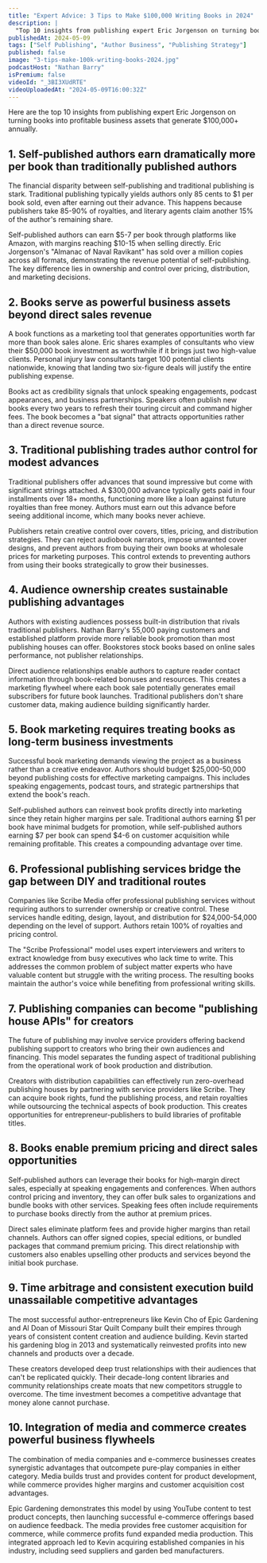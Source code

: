 ```yaml
---
title: "Expert Advice: 3 Tips to Make $100,000 Writing Books in 2024"
description: |
  "Top 10 insights from publishing expert Eric Jorgenson on turning books into profitable business assets that generate $100,000+ annually."
publishedAt: 2024-05-09
tags: ["Self Publishing", "Author Business", "Publishing Strategy"]
published: false
image: "3-tips-make-100k-writing-books-2024.jpg"
podcastHost: "Nathan Barry"
isPremium: false
videoId: "_3BI3XUdRTE"
videoUploadedAt: "2024-05-09T16:00:32Z"
---
```



<PodcastSummaryPageLayout frontmatter={frontmatter}>

Here are the top 10 insights from publishing expert Eric Jorgenson on turning books into profitable business assets that generate $100,000+ annually.

## 1. Self-published authors earn dramatically more per book than traditionally published authors

The financial disparity between self-publishing and traditional publishing is stark. Traditional publishing typically yields authors only 85 cents to $1 per book sold, even after earning out their advance. This happens because publishers take 85-90% of royalties, and literary agents claim another 15% of the author's remaining share.

Self-published authors can earn $5-7 per book through platforms like Amazon, with margins reaching $10-15 when selling directly. Eric Jorgenson's "Almanac of Naval Ravikant" has sold over a million copies across all formats, demonstrating the revenue potential of self-publishing. The key difference lies in ownership and control over pricing, distribution, and marketing decisions.

## 2. Books serve as powerful business assets beyond direct sales revenue

A book functions as a marketing tool that generates opportunities worth far more than book sales alone. Eric shares examples of consultants who view their $50,000 book investment as worthwhile if it brings just two high-value clients. Personal injury law consultants target 100 potential clients nationwide, knowing that landing two six-figure deals will justify the entire publishing expense.

Books act as credibility signals that unlock speaking engagements, podcast appearances, and business partnerships. Speakers often publish new books every two years to refresh their touring circuit and command higher fees. The book becomes a "bat signal" that attracts opportunities rather than a direct revenue source.

## 3. Traditional publishing trades author control for modest advances

Traditional publishers offer advances that sound impressive but come with significant strings attached. A $300,000 advance typically gets paid in four installments over 18+ months, functioning more like a loan against future royalties than free money. Authors must earn out this advance before seeing additional income, which many books never achieve.

Publishers retain creative control over covers, titles, pricing, and distribution strategies. They can reject audiobook narrators, impose unwanted cover designs, and prevent authors from buying their own books at wholesale prices for marketing purposes. This control extends to preventing authors from using their books strategically to grow their businesses.

## 4. Audience ownership creates sustainable publishing advantages

Authors with existing audiences possess built-in distribution that rivals traditional publishers. Nathan Barry's 55,000 paying customers and established platform provide more reliable book promotion than most publishing houses can offer. Bookstores stock books based on online sales performance, not publisher relationships.

Direct audience relationships enable authors to capture reader contact information through book-related bonuses and resources. This creates a marketing flywheel where each book sale potentially generates email subscribers for future book launches. Traditional publishers don't share customer data, making audience building significantly harder.

## 5. Book marketing requires treating books as long-term business investments

Successful book marketing demands viewing the project as a business rather than a creative endeavor. Authors should budget $25,000-50,000 beyond publishing costs for effective marketing campaigns. This includes speaking engagements, podcast tours, and strategic partnerships that extend the book's reach.

Self-published authors can reinvest book profits directly into marketing since they retain higher margins per sale. Traditional authors earning $1 per book have minimal budgets for promotion, while self-published authors earning $7 per book can spend $4-6 on customer acquisition while remaining profitable. This creates a compounding advantage over time.

## 6. Professional publishing services bridge the gap between DIY and traditional routes

Companies like Scribe Media offer professional publishing services without requiring authors to surrender ownership or creative control. These services handle editing, design, layout, and distribution for $24,000-54,000 depending on the level of support. Authors retain 100% of royalties and pricing control.

The "Scribe Professional" model uses expert interviewers and writers to extract knowledge from busy executives who lack time to write. This addresses the common problem of subject matter experts who have valuable content but struggle with the writing process. The resulting books maintain the author's voice while benefiting from professional writing skills.

## 7. Publishing companies can become "publishing house APIs" for creators

The future of publishing may involve service providers offering backend publishing support to creators who bring their own audiences and financing. This model separates the funding aspect of traditional publishing from the operational work of book production and distribution.

Creators with distribution capabilities can effectively run zero-overhead publishing houses by partnering with service providers like Scribe. They can acquire book rights, fund the publishing process, and retain royalties while outsourcing the technical aspects of book production. This creates opportunities for entrepreneur-publishers to build libraries of profitable titles.

## 8. Books enable premium pricing and direct sales opportunities

Self-published authors can leverage their books for high-margin direct sales, especially at speaking engagements and conferences. When authors control pricing and inventory, they can offer bulk sales to organizations and bundle books with other services. Speaking fees often include requirements to purchase books directly from the author at premium prices.

Direct sales eliminate platform fees and provide higher margins than retail channels. Authors can offer signed copies, special editions, or bundled packages that command premium pricing. This direct relationship with customers also enables upselling other products and services beyond the initial book purchase.

## 9. Time arbitrage and consistent execution build unassailable competitive advantages

The most successful author-entrepreneurs like Kevin Cho of Epic Gardening and Al Doan of Missouri Star Quilt Company built their empires through years of consistent content creation and audience building. Kevin started his gardening blog in 2013 and systematically reinvested profits into new channels and products over a decade.

These creators developed deep trust relationships with their audiences that can't be replicated quickly. Their decade-long content libraries and community relationships create moats that new competitors struggle to overcome. The time investment becomes a competitive advantage that money alone cannot purchase.

## 10. Integration of media and commerce creates powerful business flywheels

The combination of media companies and e-commerce businesses creates synergistic advantages that outcompete pure-play companies in either category. Media builds trust and provides content for product development, while commerce provides higher margins and customer acquisition cost advantages.

Epic Gardening demonstrates this model by using YouTube content to test product concepts, then launching successful e-commerce offerings based on audience feedback. The media provides free customer acquisition for commerce, while commerce profits fund expanded media production. This integrated approach led to Kevin acquiring established companies in his industry, including seed suppliers and garden bed manufacturers.

</PodcastSummaryPageLayout>
